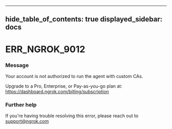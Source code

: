 

---
hide_table_of_contents: true
displayed_sidebar: docs
---


# ERR_NGROK_9012

### Message
Your account is not authorized to run the agent with custom CAs.

Upgrade to a Pro, Enterprise, or Pay-as-you-go plan at: https://dashboard.ngrok.com/billing/subscription

<ErrorDetails error="err_ngrok_9012" />



### Further help
If you're having trouble resolving this error, please reach out to [support@ngrok.com](mailto:support@ngrok.com?subject=Help%20with%20ERR_NGROK_9012)


